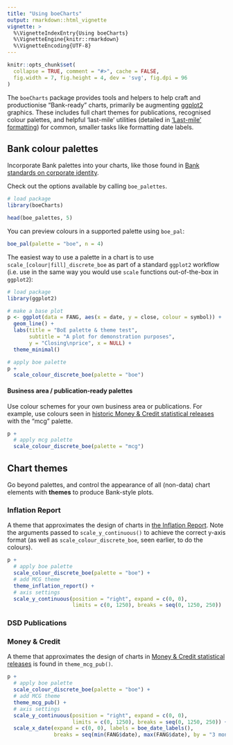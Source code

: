 ```yaml
---
title: "Using boeCharts"
output: rmarkdown::html_vignette
vignette: >
  %\VignetteIndexEntry{Using boeCharts}
  %\VignetteEngine{knitr::rmarkdown}
  %\VignetteEncoding{UTF-8}
---
```


```r
knitr::opts_chunk$set(
  collapse = TRUE, comment = "#>", cache = FALSE,
  fig.width = 7, fig.height = 4, dev = 'svg', fig.dpi = 96
)

```

The `boeCharts` package provides tools and helpers to help craft and productionise "Bank-ready" charts, primarily be augmenting [ggplot2](https://ggplot2.tidyverse.org/) graphics. These includes full chart themes for publications, recognised colour palettes, and helpful 'last-mile' utilities (detailed in ['Last-mile' formatting](last-mile-formatting.html)) for common, smaller tasks like formatting date labels.

## Bank colour palettes

Incorporate Bank palettes into your charts, like those found in [Bank standards on corporate identity](https://bankofengland.frontify.com/d/RPk6pMZziBFw/bank-standards#/brand-elements/colour-palette). 

Check out the options available by calling `boe_palettes`.

```r
# load package
library(boeCharts)

head(boe_palettes, 5)
```

You can preview colours in a supported palette using `boe_pal`:

```r
boe_pal(palette = "boe", n = 4)
```

The easiest way to use a palette in a chart is to use `scale_[colour|fill]_discrete_boe` as part of a standard `ggplot2` workflow (i.e. use in the same way you would use `scale` functions out-of-the-box in `ggplot2`):

```r
# load package
library(ggplot2)

# make a base plot
p <- ggplot(data = FANG, aes(x = date, y = close, colour = symbol)) +
  geom_line() +
  labs(title = "BoE palette & theme test",
       subtitle = "A plot for demonstration purposes",
       y = "Closing\nprice", x = NULL) +
  theme_minimal()

# apply boe palette
p +
  scale_colour_discrete_boe(palette = "boe")

```

#### Business area / publication-ready palettes

Use colour schemes for your own business area or publications. For example, use colours seen in [historic Money & Credit statistical releases](https://www.bankofengland.co.uk/-/media/boe/files/statistics/money-and-credit/2017/october-2017.pdf?la=en&hash=F91456AC176039665F053EEE634CC2DB6D2DA506) with the "mcg" palette.

```r

p +
  # apply mcg palette
  scale_colour_discrete_boe(palette = "mcg")

```

## Chart themes

Go beyond palettes, and control the appearance of all (non-data) chart elements with **themes** to produce Bank-style plots.

### Inflation Report

A theme that approximates the design of charts in [the Inflation Report](https://www.bankofengland.co.uk/inflation-report/2018/august-2018/the-labour-market-and-pay). Note the arguments passed to `scale_y_continuous()` to achieve the correct y-axis format (as well as `scale_colour_discrete_boe`, seen earlier, to do the colours).

```r

p +
  # apply boe palette
  scale_colour_discrete_boe(palette = "boe") +
  # add MCG theme
  theme_inflation_report() +
  # axis settings
  scale_y_continuous(position = "right", expand = c(0, 0), 
                     limits = c(0, 1250), breaks = seq(0, 1250, 250))
```

### DSD Publications

### Money & Credit

A theme that approximates the design of charts in [Money & Credit statistical releases](https://www.bankofengland.co.uk/statistics/money-and-credit/2018/may-2018) is found in `theme_mcg_pub()`.

```r

p +
  # apply boe palette
  scale_colour_discrete_boe(palette = "boe") +
  # add MCG theme
  theme_mcg_pub() +
  # axis settings
  scale_y_continuous(position = "right", expand = c(0, 0), 
                     limits = c(0, 1250), breaks = seq(0, 1250, 250)) +
  scale_x_date(expand = c(0, 0), labels = boe_date_labels(),
               breaks = seq(min(FANG$date), max(FANG$date), by = "3 months"))
```
